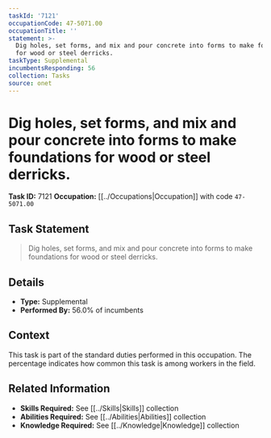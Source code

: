 ```yaml
---
taskId: '7121'
occupationCode: 47-5071.00
occupationTitle: ''
statement: >-
  Dig holes, set forms, and mix and pour concrete into forms to make foundations
  for wood or steel derricks.
taskType: Supplemental
incumbentsResponding: 56
collection: Tasks
source: onet
---
```

# Dig holes, set forms, and mix and pour concrete into forms to make foundations for wood or steel derricks.

**Task ID:** 7121
**Occupation:** [[../Occupations|Occupation]] with code `47-5071.00`

## Task Statement

> Dig holes, set forms, and mix and pour concrete into forms to make foundations for wood or steel derricks.

## Details

- **Type:** Supplemental
- **Performed By:** 56.0% of incumbents

## Context

This task is part of the standard duties performed in this occupation. The percentage indicates how common this task is among workers in the field.

## Related Information

- **Skills Required:** See [[../Skills|Skills]] collection
- **Abilities Required:** See [[../Abilities|Abilities]] collection
- **Knowledge Required:** See [[../Knowledge|Knowledge]] collection
